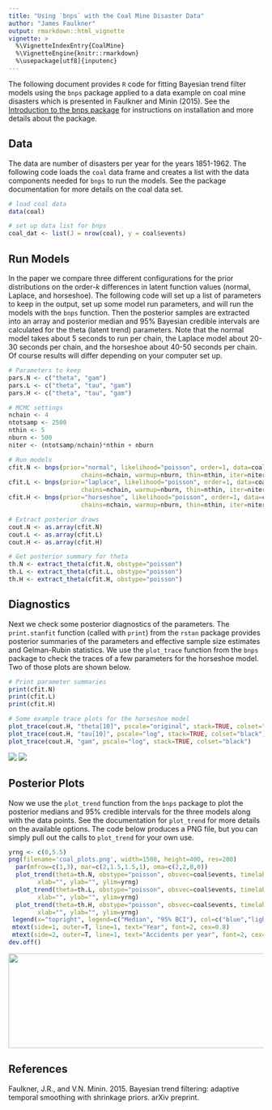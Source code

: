```yaml
---
title: "Using `bnps` with the Coal Mine Disaster Data"
author: "James Faulkner"
output: rmarkdown::html_vignette
vignette: >
  %\VignetteIndexEntry{CoalMine}
  %\VignetteEngine{knitr::rmarkdown}
  %\usepackage[utf8]{inputenc}
---
```




The following document provides `R` code for fitting Bayesian trend filter models using the `bnps` package applied to a data example on coal mine disasters which is presented in Faulkner and Minin (2015). See the [Introduction to the bnps package](introduction_to_bnps.html) for instructions on installation and more details about the package.


## Data

The data are number of disasters per year for the years 1851-1962.  The following code loads the `coal` data frame and creates a list with the data components needed for `bnps` to run the models.  See the package documentation for more details on the coal data set.

```r
# load coal data
data(coal)

# set up data list for bnps
coal_dat <- list(J = nrow(coal), y = coal$events)

```

## Run Models

In the paper we compare three different configurations for the prior distributions on the order-*k* differences in latent function values (normal, Laplace, and horseshoe).  The following code will set up a list of parameters to keep in the output, set up some model run parameters, and will run the models with the `bnps` function.  Then the posterior samples are extracted into an array and posterior median and 95% Bayesian credible intervals are calculated for the theta (latent trend) parameters.  Note that the normal model takes about 5 seconds to run per chain, the Laplace model about 20-30 seconds per chain, and the horseshoe about 40-50 seconds per chain.  Of course results will differ depending on your computer set up. 


```r
# Parameters to keep 
pars.N <- c("theta", "gam") 
pars.L <- c("theta", "tau", "gam") 
pars.H <- c("theta", "tau", "gam") 

# MCMC settings
nchain <- 4
ntotsamp <- 2500
nthin <- 5
nburn <- 500
niter <- (ntotsamp/nchain)*nthin + nburn

# Run models
cfit.N <- bnps(prior="normal", likelihood="poisson", order=1, data=coal_dat, par=pars.N, 
					chains=nchain, warmup=nburn, thin=nthin, iter=niter)
cfit.L <- bnps(prior="laplace", likelihood="poisson", order=1, data=coal_dat, par=pars.L, 
					chains=nchain, warmup=nburn, thin=nthin, iter=niter)
cfit.H <- bnps(prior="horseshoe", likelihood="poisson", order=1, data=coal_dat, par=pars.H, 
					chains=nchain, warmup=nburn, thin=nthin, iter=niter)

# Extract posterior draws
cout.N <- as.array(cfit.N)
cout.L <- as.array(cfit.L)
cout.H <- as.array(cfit.H)

# Get posterior summary for theta
th.N <- extract_theta(cfit.N, obstype="poisson")
th.L <- extract_theta(cfit.L, obstype="poisson")
th.H <- extract_theta(cfit.H, obstype="poisson")

```

## Diagnostics

Next we check some posterior diagnostics of the parameters.  The `print.stanfit` function (called with `print`) from the `rstan` package provides posterior summaries of the parameters and effective sample size estimates and Gelman-Rubin statistics.  We use the `plot_trace` function from the `bnps` package to check the traces of a few parameters for the horseshoe model.  Two of those plots are shown below. 

```r

# Print parameter summaries
print(cfit.N)
print(cfit.L)
print(cfit.H)

# Some example trace plots for the horseshoe model
plot_trace(cout.H, "theta[10]", pscale="original", stack=TRUE, colset="black")
plot_trace(cout.H, "tau[10]", pscale="log", stack=TRUE, colset="black")
plot_trace(cout.H, "gam", pscale="log", stack=TRUE, colset="black")


```

<img src="figure/trace_theta20_coal_H.png" />
<img src="figure/trace_gamma_coal_H.png" />


## Posterior Plots

Now we use the `plot_trend` function from the `bnps` package to plot the posterior medians and 95% credible intervals for the three models along with the data points.  See the documentation for `plot_trend` for more details on the available options.  The code below produces a PNG file, but you can simply pull out the calls to `plot_trend` for your own use.

```r

yrng <- c(0,5.5)
png(filename='coal_plots.png', width=1500, height=400, res=200)
  par(mfrow=c(1,3), mar=c(2,1.5,1.5,1), oma=c(2,2,0,0))
  plot_trend(theta=th.N, obstype="poisson", obsvec=coal$events, timelab=coal$year, main="Normal", 
		xlab="", ylab="", ylim=yrng)
  plot_trend(theta=th.L, obstype="poisson", obsvec=coal$events, timelab=coal$year,, main="Laplace", 
		xlab="", ylab="", ylim=yrng)
  plot_trend(theta=th.H, obstype="poisson", obsvec=coal$events, timelab=coal$year, main="Horseshoe", 
		xlab="", ylab="", ylim=yrng)
 legend(x="topright", legend=c("Median", "95% BCI"), col=c("blue","lightblue"), lwd=3, bty="n", cex=1)
 mtext(side=1, outer=T, line=1, text="Year", font=2, cex=0.8)
 mtext(side=2, outer=T, line=1, text="Accidents per year", font=2, cex=0.8)
dev.off()


```

<img src="figure/coal_plots.png" height=187 width=700 />


## References

Faulkner, J.R., and V.N. Minin.  2015.  Bayesian trend filtering: adaptive temporal smoothing with shrinkage priors. arXiv preprint.




